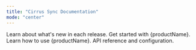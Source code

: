 ```yaml
---
title: "Cirrus Sync Documentation"
mode: "center"
---
```



<IntroSnippet productName="Cirrus Sync" />

<CardGroup cols={2}>
  <Card
    title="Changelog"
    icon="pen-to-square"
    href="changelog"
  >
    Learn about what's new in each release.
  </Card>
  <Card
    title="Getting started"
    icon="image"
    href="getting-started"
  >
    Get started with {productName}.
  </Card>
    <Card
    title="User guide"
    icon="image"
    href="user-guide/user-guide"
  >
    Learn how to use {productName}.
  </Card>
    <Card
    title="Developer guide"
    icon="image"
    href="dev-guide/api-reference"
  >
    API reference and configuration.
  </Card>
</CardGroup>